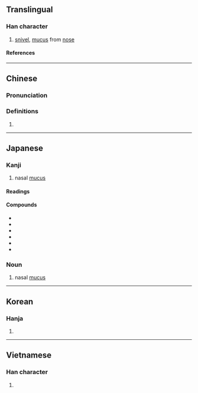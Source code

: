 {{also|涕}}
{{character info/new}}
==Translingual==

===Han character===
{{Han char|rn=85|rad=水|as=06|sn=9|four=35132|canj=EKN|ids=⿰氵夷}}

# [[snivel]], [[mucus]] from [[nose]]

====References====
{{Han ref|kx=0620.190|dkj=17387|dj=1017.010|hdz=31605.070|uh=6D1F}}

----

==Chinese==
{{zh-forms}}

===Pronunciation===
{{zh-pron
|m=tì,yí
|c=tai3,ji4
|mc=y
|oc=y
|ma=
|cat=n
}}

===Definitions===
{{zh-hanzi}}

# {{rfdef|lang=zh}}

----

==Japanese==

===Kanji===
{{ja-kanji|grade=|rs=水06}}

# nasal [[mucus]]

====Readings====
{{ja-readings
|goon=い, たい
|kanon=い, てい
|kun=はな-しる, はな-じる
}}

{{wikipedia|lang=ja}}

====Compounds====
{{der-top|Compounds}}
* {{ja-r|青洟|あおばな|gloss=green snot hanging from a child's nose}}
* {{ja-r|涕洟|てい.い}}
* {{ja-r|洟垂|はなたれ}}
* {{ja-r|洟垂れ小僧|はなたれ こぞう}}
* {{ja-r|洟提灯|はなぢょうちん}}
* {{ja-r|水洟|みずばな|gloss=runny nose}}
{{der-bottom}}

===Noun===
{{ja-noun|はな}}

# nasal [[mucus]]

----

==Korean==

===Hanja===
{{ko-hanja|이}}

# {{defn|lang=ko|sort=水06}}

----

==Vietnamese==

===Han character===
{{vi-readings|rs=水06|reading=dề}}

# {{defn|lang=vi|sort=水06}}